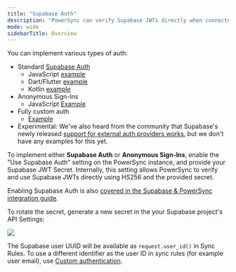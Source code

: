```yaml
---
title: "Supabase Auth"
description: "PowerSync can verify Supabase JWTs directly when connected to a Supabase-hosted Postgres database."
mode: wide
sidebarTitle: Overview
---
```


You can implement various types of auth:

* Standard [Supabase Auth](https://supabase.com/docs/guides/auth)
   * JavaScript [example](https://github.com/powersync-ja/powersync-js/blob/58fd05937ec9ac993622666742f53200ee694585/demos/react-supabase-todolist/src/library/powersync/SupabaseConnector.ts#L87)
   * Dart/Flutter [example](https://github.com/powersync-ja/powersync.dart/blob/9ef224175c8969f5602c140bcec6dd8296c31260/demos/supabase-todolist/lib/powersync.dart#L38)
   * Kotlin [example](https://github.com/powersync-ja/powersync-kotlin/blob/4f60e2089745dda21b0d486c70f47adbbe24d289/connectors/supabase/src/commonMain/kotlin/com/powersync/connector/supabase/SupabaseConnector.kt#L75)
* Anonymous Sign-Ins
   * JavaScript [Example](https://github.com/powersync-ja/powersync-js/blob/58fd05937ec9ac993622666742f53200ee694585/demos/react-multi-client/src/library/SupabaseConnector.ts#L47)
* Fully custom auth
   * [Example](https://github.com/powersync-ja/powersync-jwks-example/)
* Experimental: We've also heard from the community that Supabase's newly released [support for external auth providers works](https://supabase.com/blog/third-party-auth-mfa-phone-send-hooks), but we don't have any examples for this yet.

To implement either **Supabase Auth** or **Anonymous Sign-Ins**, enable the "Use Supabase Auth" setting on the PowerSync instance, and provide your Supabase JWT Secret. Internally, this setting allows PowerSync to verify and use Supabase JWTs directly using HS256 and the provided secret.

Enabling Supabase Auth is also [covered in the Supabase & PowerSync integration guide](/integration-guides/supabase-+-powersync#configuring-powersync).

To rotate the secret, generate a new secret in the your Supabase project's API Settings:

<Frame>
   <img src="/images/authentication/supabase-jwt-secret.png"/>
</Frame>

The Supabase user UUID will be available as `request.user_id()` in Sync Rules. To use a different identifier as the user ID in sync rules (for example user email), use [Custom authentication](/installation/authentication-setup/custom).
